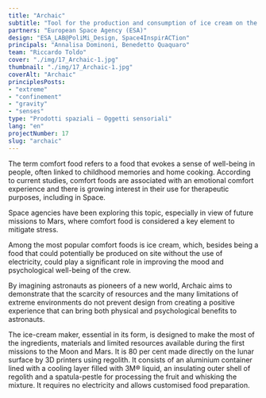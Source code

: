 ```yaml
---
title: "Archaic"
subtitle: "Tool for the production and consumption of ice cream on the Moon and Mars with nutritional and therapeutic purposes for the well-being of astronauts."
partners: "European Space Agency (ESA)"
design: "ESA_LAB@PoliMi_Design, Space4InspirACTion"
principals: "Annalisa Dominoni, Benedetto Quaquaro"
team: "Riccardo Toldo"
cover: "./img/17_Archaic-1.jpg"
thumbnail: "./img/17_Archaic-1.jpg"
coverAlt: "Archaic" 
principlesPosts:
- "extreme"
- "confinement"
- "gravity"
- "senses"
type: "Prodotti spaziali — Oggetti sensoriali"
lang: "en"
projectNumber: 17
slug: "archaic"
---
```


The term comfort food refers to a food that evokes a sense of well-being in people, often linked to childhood memories and home cooking. According to current studies, comfort foods are associated with an emotional comfort experience and there is growing interest in their use for therapeutic purposes, including in Space.

Space agencies have been exploring this topic, especially in view of future missions to Mars, where comfort food is considered a key element to mitigate stress.

Among the most popular comfort foods is ice cream, which, besides being a food that could potentially be produced on site without the use of electricity, could play a significant role in improving the mood and psychological well-being of the crew.

By imagining astronauts as pioneers of a new world, Archaic aims to demonstrate that the scarcity of resources and the many limitations of extreme environments do not prevent design from creating a positive experience that can bring both physical and psychological benefits to astronauts.

The ice-cream maker, essential in its form, is designed to make the most of the ingredients, materials and limited resources available during the first missions to the Moon and Mars. It is 80 per cent made directly on the lunar surface by 3D printers using regolith. It consists of an aluminium container lined with a cooling layer filled with 3M® liquid, an insulating outer shell of regolith and a spatula-pestle for processing the fruit and whisking the mixture. It requires no electricity and allows customised food preparation.